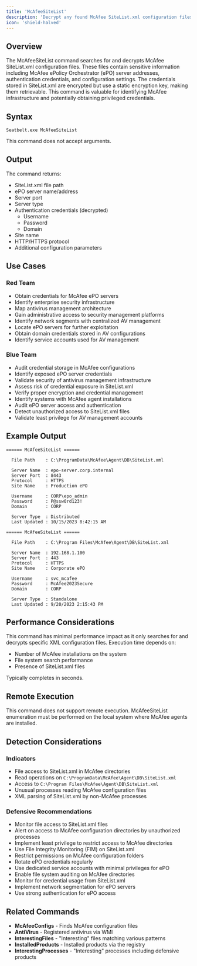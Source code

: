 ```yaml
---
title: 'McAfeeSiteList'
description: 'Decrypt any found McAfee SiteList.xml configuration files'
icon: 'shield-halved'
---
```


## Overview

The McAfeeSiteList command searches for and decrypts McAfee SiteList.xml configuration files. These files contain sensitive information including McAfee ePolicy Orchestrator (ePO) server addresses, authentication credentials, and configuration settings. The credentials stored in SiteList.xml are encrypted but use a static encryption key, making them retrievable. This command is valuable for identifying McAfee infrastructure and potentially obtaining privileged credentials.

## Syntax

```
Seatbelt.exe McAfeeSiteList
```

This command does not accept arguments.

## Output

The command returns:
- SiteList.xml file path
- ePO server name/address
- Server port
- Server type
- Authentication credentials (decrypted)
  - Username
  - Password
  - Domain
- Site name
- HTTP/HTTPS protocol
- Additional configuration parameters

## Use Cases

### Red Team
- Obtain credentials for McAfee ePO servers
- Identify enterprise security infrastructure
- Map antivirus management architecture
- Gain administrative access to security management platforms
- Identify network segments with centralized AV management
- Locate ePO servers for further exploitation
- Obtain domain credentials stored in AV configurations
- Identify service accounts used for AV management

### Blue Team
- Audit credential storage in McAfee configurations
- Identify exposed ePO server credentials
- Validate security of antivirus management infrastructure
- Assess risk of credential exposure in SiteList.xml
- Verify proper encryption and credential management
- Identify systems with McAfee agent installations
- Audit ePO server access and authentication
- Detect unauthorized access to SiteList.xml files
- Validate least privilege for AV management accounts

## Example Output

```
====== McAfeeSiteList ======

  File Path    : C:\ProgramData\McAfee\Agent\DB\SiteList.xml

  Server Name  : epo-server.corp.internal
  Server Port  : 8443
  Protocol     : HTTPS
  Site Name    : Production ePO

  Username     : CORP\epo_admin
  Password     : P@ssw0rd123!
  Domain       : CORP

  Server Type  : Distributed
  Last Updated : 10/15/2023 8:42:15 AM

====== McAfeeSiteList ======

  File Path    : C:\Program Files\McAfee\Agent\DB\SiteList.xml

  Server Name  : 192.168.1.100
  Server Port  : 443
  Protocol     : HTTPS
  Site Name    : Corporate ePO

  Username     : svc_mcafee
  Password     : McAfee2023Secure
  Domain       : CORP

  Server Type  : Standalone
  Last Updated : 9/20/2023 2:15:43 PM
```

## Performance Considerations

This command has minimal performance impact as it only searches for and decrypts specific XML configuration files. Execution time depends on:
- Number of McAfee installations on the system
- File system search performance
- Presence of SiteList.xml files

Typically completes in seconds.

## Remote Execution

This command does not support remote execution. McAfeeSiteList enumeration must be performed on the local system where McAfee agents are installed.

## Detection Considerations

### Indicators
- File access to SiteList.xml in McAfee directories
- Read operations on `C:\ProgramData\McAfee\Agent\DB\SiteList.xml`
- Access to `C:\Program Files\McAfee\Agent\DB\SiteList.xml`
- Unusual processes reading McAfee configuration files
- XML parsing of SiteList.xml by non-McAfee processes

### Defensive Recommendations
- Monitor file access to SiteList.xml files
- Alert on access to McAfee configuration directories by unauthorized processes
- Implement least privilege to restrict access to McAfee directories
- Use File Integrity Monitoring (FIM) on SiteList.xml
- Restrict permissions on McAfee configuration folders
- Rotate ePO credentials regularly
- Use dedicated service accounts with minimal privileges for ePO
- Enable file system auditing on McAfee directories
- Monitor for credential usage from SiteList.xml
- Implement network segmentation for ePO servers
- Use strong authentication for ePO access

## Related Commands

- **McAfeeConfigs** - Finds McAfee configuration files
- **AntiVirus** - Registered antivirus via WMI
- **InterestingFiles** - "Interesting" files matching various patterns
- **InstalledProducts** - Installed products via the registry
- **InterestingProcesses** - "Interesting" processes including defensive products
